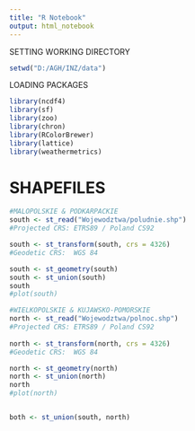 ```yaml
---
title: "R Notebook"
output: html_notebook
---
```

SETTING WORKING DIRECTORY
```r
setwd("D:/AGH/INZ/data")
```

LOADING PACKAGES
```r
library(ncdf4)
library(sf)
library(zoo)
library(chron)
library(RColorBrewer)
library(lattice)
library(weathermetrics)
```

# SHAPEFILES

```r
#MALOPOLSKIE & PODKARPACKIE
south <- st_read("Wojewodztwa/poludnie.shp")
#Projected CRS: ETRS89 / Poland CS92

south <- st_transform(south, crs = 4326)
#Geodetic CRS:  WGS 84

south <- st_geometry(south)
south <- st_union(south)
south
#plot(south)

#WIELKOPOLSKIE & KUJAWSKO-POMORSKIE
north <- st_read("Wojewodztwa/polnoc.shp")
#Projected CRS: ETRS89 / Poland CS92
  
north <- st_transform(north, crs = 4326)
#Geodetic CRS:  WGS 84

north <- st_geometry(north)
north <- st_union(north)
north
#plot(north)


both <- st_union(south, north)
```


```r
```